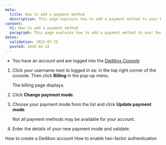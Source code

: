 ```yaml
---
meta:
  title: How to add a payment method
  description: This page explains how to add a payment method to your Dedibox console.
content:
  h1: How to add a payment method
  paragraph: This page explains how to add a payment method to your Dedibox console.
dates:
  validation: 2022-07-25
  posted: 2020-03-12
---
```


<Message type="requirement">

  - You have an account and are logged into the [Dedibox Console](https://console.online.net) 

</Message>

1. Click your username next to _logged in as:_ in the top right corner of the console. Then click **Billing** in the pop-up menu.

    <Lightbox src="scaleway-dedibox-popup.webp" alt="" />

   The billing page displays.

2. Click **Change payment mode**.

3. Choose your payment mode from the list and click **Update payment mode**.

    <Lightbox src="scaleway-dedibox-new-paymentmode.webp" alt="" />

    <Message type="note">

    Not all payment methods may be available for your account.

    </Message>

4. Enter the details of your new payment mode and validate.

<Navigation title="See Also">
  <PreviousButton to="/dedibox-console/my-account/how-to/create-a-dedibox-account/">How to create a Dedibox account</PreviousButton>
  <NextButton to="/dedibox-console/my-account/how-to/enable-two-factor-authentication/">How to enable two-factor authentication</NextButton>
</Navigation>
